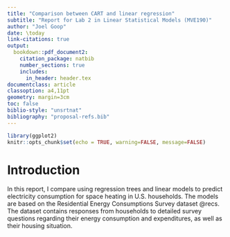 ```yaml
---
title: "Comparison between CART and linear regression"
subtitle: "Report for Lab 2 in Linear Statistical Models (MVE190)"
author: "Joel Goop"
date: \today
link-citations: true
output: 
  bookdown::pdf_document2:
    citation_package: natbib
    number_sections: true
    includes:
      in_header: header.tex
documentclass: article
classoption: a4,11pt
geometry: margin=3cm
toc: false
biblio-style: "unsrtnat"
bibliography: "proposal-refs.bib"
---
```


```r
library(ggplot2)
knitr::opts_chunk$set(echo = TRUE, warning=FALSE, message=FALSE)

```

# Introduction

In this report, I compare using regression trees and linear models to predict electricity consumption for space heating in U.S. households. The models are based on the Residential Energy Consumptions Survey dataset @recs. The dataset contains responses from \num{12083} households to detailed survey questions regarding their energy consumption and expenditures, as well as their housing situation.